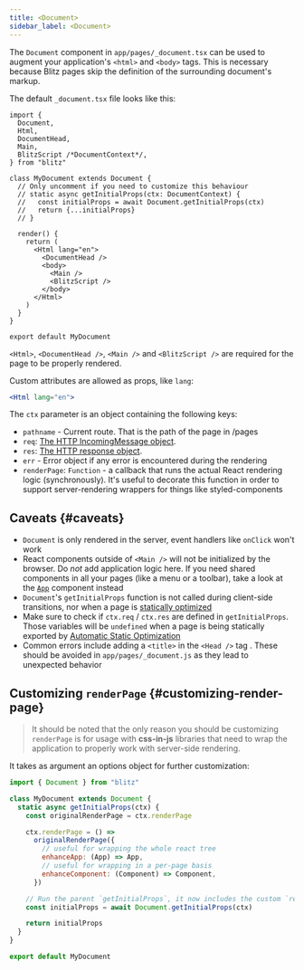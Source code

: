 ```yaml
---
title: <Document>
sidebar_label: <Document>
---
```


The `Document` component in `app/pages/_document.tsx` can be used to
augment your application's `<html>` and `<body>` tags. This is necessary
because Blitz pages skip the definition of the surrounding document's
markup.

The default `_document.tsx` file looks like this:

```tsx
import {
  Document,
  Html,
  DocumentHead,
  Main,
  BlitzScript /*DocumentContext*/,
} from "blitz"

class MyDocument extends Document {
  // Only uncomment if you need to customize this behaviour
  // static async getInitialProps(ctx: DocumentContext) {
  //   const initialProps = await Document.getInitialProps(ctx)
  //   return {...initialProps}
  // }

  render() {
    return (
      <Html lang="en">
        <DocumentHead />
        <body>
          <Main />
          <BlitzScript />
        </body>
      </Html>
    )
  }
}

export default MyDocument
```

`<Html>`, `<DocumentHead />`, `<Main />` and `<BlitzScript />` are
required for the page to be properly rendered.

Custom attributes are allowed as props, like `lang`:

```jsx
<Html lang="en">
```

The `ctx` parameter is an object containing the following keys:

- `pathname` - Current route. That is the path of the page in /pages
- `req`:
  [The HTTP IncomingMessage object](https://nodejs.org/api/http.html#http_class_http_incomingmessage).
- `res`:
  [The HTTP response object](https://nodejs.org/api/http.html#http_class_http_serverresponse).
- `err` - Error object if any error is encountered during the rendering
- `renderPage`: `Function` - a callback that runs the actual React
  rendering logic (synchronously). It's useful to decorate this function
  in order to support server-rendering wrappers for things like
  styled-components

## Caveats {#caveats}

- `Document` is only rendered in the server, event handlers like `onClick`
  won't work
- React components outside of `<Main />` will not be initialized by the
  browser. Do _not_ add application logic here. If you need shared
  components in all your pages (like a menu or a toolbar), take a look at
  the [`App`](./app-component) component instead
- `Document`'s `getInitialProps` function is not called during client-side
  transitions, nor when a page is
  [statically optimized](./pages#automatic-static-optimization)
- Make sure to check if `ctx.req` / `ctx.res` are defined in
  `getInitialProps`. Those variables will be `undefined` when a page is
  being statically exported by
  [Automatic Static Optimization](./pages#automatic-static-optimization)
- Common errors include adding a `<title>` in the `<Head />` tag . These
  should be avoided in `app/pages/_document.js` as they lead to unexpected
  behavior

## Customizing `renderPage` {#customizing-render-page}

> It should be noted that the only reason you should be customizing
> `renderPage` is for usage with **css-in-js** libraries that need to wrap
> the application to properly work with server-side rendering.

It takes as argument an options object for further customization:

```jsx
import { Document } from "blitz"

class MyDocument extends Document {
  static async getInitialProps(ctx) {
    const originalRenderPage = ctx.renderPage

    ctx.renderPage = () =>
      originalRenderPage({
        // useful for wrapping the whole react tree
        enhanceApp: (App) => App,
        // useful for wrapping in a per-page basis
        enhanceComponent: (Component) => Component,
      })

    // Run the parent `getInitialProps`, it now includes the custom `renderPage`
    const initialProps = await Document.getInitialProps(ctx)

    return initialProps
  }
}

export default MyDocument
```
